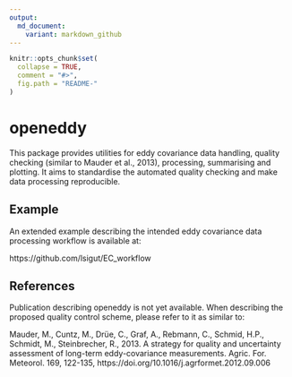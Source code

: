 ```yaml
---
output:
  md_document:
    variant: markdown_github
---
```


<!-- README.md is generated from README.Rmd. Please edit that file -->

```r
knitr::opts_chunk$set(
  collapse = TRUE,
  comment = "#>",
  fig.path = "README-"
)
```

# openeddy

This package provides utilities for eddy covariance data handling, 
quality checking (similar to Mauder et al., 2013), processing, summarising 
and plotting. It aims to standardise the automated quality checking and make 
data processing reproducible.

## Example

An extended example describing the intended eddy covariance data processing
workflow is available at:

https://github.com/lsigut/EC_workflow

## References

Publication describing openeddy is not yet available. When describing 
the proposed quality control scheme, please refer to it as similar to:

Mauder, M., Cuntz, M., Drüe, C., Graf, A., Rebmann, C., Schmid, H.P., 
Schmidt, M., Steinbrecher, R., 2013. A strategy for quality and uncertainty 
assessment of long-term eddy-covariance measurements. Agric. For. Meteorol. 
169, 122-135, https://doi.org/10.1016/j.agrformet.2012.09.006